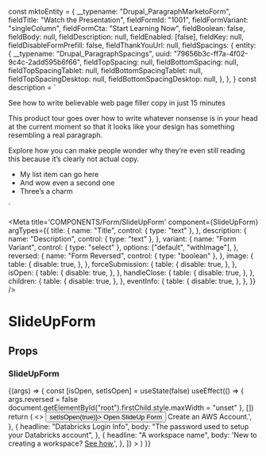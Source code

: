 const mktoEntity = {
  __typename: "Drupal_ParagraphMarketoForm",
  fieldTitle: "Watch the Presentation",
  fieldFormId: "1001",
  fieldFormVariant: "singleColumn",
  fieldFormCta: "Start Learning Now",
  fieldBoolean: false,
  fieldBody: null,
  fieldDescription: null,
  fieldEnabled: [false],
  fieldKey: null,
  fieldDisableFormPrefill: false,
  fieldThankYouUrl: null,
  fieldSpacings: {
    entity: {
      __typename: "Drupal_ParagraphSpacings",
      uuid: "79656b3c-ff7a-4f02-9c4c-2add595b6f66",
      fieldTopSpacing: null,
      fieldBottomSpacing: null,
      fieldTopSpacingTablet: null,
      fieldBottomSpacingTablet: null,
      fieldTopSpacingDesktop: null,
      fieldBottomSpacingDesktop: null,
    },
  },
}
const description = `
<p class='h4'>See how to write believable web page filler copy in just 15 minutes</p>
<p class="mt-2">This product tour goes over how to write whatever nonsense is in your head at the current moment so that it looks like your design has something resembling a real paragraph.</p>
<p class="mt-2">Explore how you can make people wonder why they’re even still reading this because it’s clearly not actual copy.</p>
<ul class="pl-2 mt-2">
  <li class="list-disc">My list item can go here</li>
  <li class="list-disc">And wow even a second one</li>
  <li class="list-disc">Three’s a charm</li>
</ul>`

<Meta
  title='COMPONENTS/Form/SlideUpForm'
  component={SlideUpForm}
  argTypes={{
    title: {
      name: "Title",
      control: { type: "text" },
    },
    description: {
      name: "Description",
      control: { type: "text" },
    },
    variant: {
      name: "Form Variant",
      control: { type: "select" },
      options: ["default", "withImage"],
    },
    reversed: {
      name: "Form Reversed",
      control: { type: "boolean" },
    },
    image: {
      table: {
        disable: true,
      },
    },
    forceSubmission: {
      table: {
        disable: true,
      },
    },
    isOpen: {
      table: {
        disable: true,
      },
    },
    handleClose: {
      table: {
        disable: true,
      },
    },
    children: {
      table: {
        disable: true,
      },
    },
    eventInfo: {
      table: {
        disable: true,
      },
    },
  }}
/>

# SlideUpForm

## Props

<Props of={SlideUpForm} />

### SlideUpForm

<Preview>
  <Story name='SlideUpForm'>
    {(args) => {
      const [isOpen, setIsOpen] = useState(false)
      useEffect(() => {
        args.reversed = false
        document.getElementById("root").firstChild.style.maxWidth = "unset"
      }, [])
      return (
        <>
          <Button className='m-2' onClick={() => setIsOpen(true)}>
            Open SlideUp Form
          </Button>
          <SlideUpForm
            title={args.title || "Access all demos"}
            description={args.description || description}
            body={args.body || ""}
            variant={args.variant || "default"}
            ctaLabel={args.ctaLabel || "Get Started"}
            buttonVariant={args.buttonVariant || "primary"}
            image={args.variant === 'withImage' && { src: placeholderImg }}
            handleClose={setIsOpen}
            isOpen={isOpen}
            isMktoForm
            reversed={args.reversed}
            listItems={[
            {
              headline: "An AWS Account",
              body: 'Don’t have one? <a href="/">Create an AWS Account.</a>',
            },
            {
              headline: "Databricks Login Info",
              body: "The password used to setup your Databricks account",
            },
            {
              headline: "A workspace name",
              body: 'New to creating a workspace? <a href="/">See how.</a>',
            },
          ]}
          >
            <MarketoForm
              formClassName='mktoSlideUpForm'
              cookieName={mktoEntity.fieldEnabled?.[0] && mktoEntity.fieldKey}
              thankyou={mktoEntity.fieldThankYouUrl?.url?.path}
              useMarketoThankYouUrl={mktoEntity.fieldBoolean}
              formId={mktoEntity.fieldFormId}
              gated={mktoEntity.fieldGated}
              disableAutoSubmit={mktoEntity.fieldDisableAutoSubmit}
              disableFormPrefill={mktoEntity?.fieldDisableFormPrefill}
              cta={mktoEntity.fieldFormCta}
              legalCopy={mktoEntity.fieldBody?.processed}
              title={mktoEntity.fieldTitle}
              description={mktoEntity.fieldDescription?.processed}
              onLoad={removeColonsMkto}
            />
          </SlideUpForm>
        </>
      )
    }}
  </Story>
</Preview>
